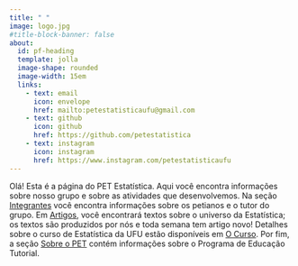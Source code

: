 ```yaml
---
title: " "
image: logo.jpg
#title-block-banner: false
about:
  id: pf-heading
  template: jolla
  image-shape: rounded
  image-width: 15em
  links: 
    - text: email
      icon: envelope
      href: mailto:petestatisticaufu@gmail.com
    - text: github
      icon: github
      href: https://github.com/petestatistica
    - text: instagram
      icon: instagram
      href: https://www.instagram.com/petestatisticaufu
---
```


::: {#pf-heading}


Olá! Esta é a página do PET Estatística. Aqui você encontra informações sobre nosso grupo e sobre as atividades que desenvolvemos. Na seção [Integrantes](integrantes/index.qmd) você encontra informações sobre os petianos e o tutor do grupo. Em [Artigos](artigos.qmd), você encontrará textos sobre o universo da Estatística; os textos são produzidos por nós e toda semana tem artigo novo! Detalhes sobre o curso de Estatística da UFU estão disponíveis em [O Curso](curso.qmd). Por fim, a seção [Sobre o PET](sobre-pet.qmd) contém informações sobre o Programa de Educação Tutorial.

:::

